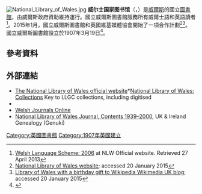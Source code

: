 [[File:National_Library_of_Wales.jpg|thumb]]
'''威尔士国家图书馆'''（{{lang-en|National Library of Wales}}，{{lang-cy|Llyfrgell Genedlaethol Cymru}}）是[[威爾斯|威爾斯]]的國立[[圖書館|圖書館]]，由威爾斯政府資助維持運行。國立威爾斯圖書館服務所有威爾士語和英語讀者<ref>[http://www.llgc.org.uk/fileadmin/documents/pdf/Welsh_Lang_Scheme.pdf Welsh Language Scheme: 2006] {{Wayback|url=http://www.llgc.org.uk/fileadmin/documents/pdf/Welsh_Lang_Scheme.pdf |date=20080815174244 }} at NLW Official website. Retrieved 27 April 2013</ref>。2015年1月，國立威爾斯圖書館和英國維基媒體協會開始了一項合作計劃<ref>[http://www.llgc.org.uk/blog/?p=9102&lang=en National Library of Wales website;]{{dead link|date=2017年12月 |bot=InternetArchiveBot |fix-attempted=yes }} accessed 20 January 2015</ref><ref>[https://blog.wikimedia.org.uk#National Library of Wales with a birthday gift to Wikipedia [[Wikimedia_UK|Wikimedia UK]] blog;] {{Wayback|url=https://blog.wikimedia.org.uk/#National |date=20201127204430 }} accessed 20 January 2015</ref>。國立威爾斯圖書館設立於1907年3月19日<ref>{{cite web| url=http://www.llgc.org.uk/index.php?id=6| title=About NLW| publisher=NLW official website| accessdate=2015-04-03| archive-date=2012-04-14| archive-url=https://www.webcitation.org/66v3YOone?url=http://www.llgc.org.uk/index.php?id=6| dead-url=yes}}</ref>。

==參考資料==
{{reflist|33em}}
==外部連結==
*[http://www.llgc.org.uk/ The National Library of Wales official website]*[https://web.archive.org/web/20150408081414/http://www.llgc.org.uk/collections/ National Library of Wales: Collections] Key to LLGC collections, including digitised
* {{Wayback|url=http://www.llgc.org.uk/ |date=20150408081414 }}
*[http://welshjournals.llgc.org.uk Welsh Journals Online]{{Wayback|url=http://welshjournals.llgc.org.uk/ |date=20161210150042 }}
*[https://web.archive.org/web/20081230135158/http://www.genuki.org.uk/big/wal/NLWjournals.html National Library of Wales Journal, Contents 1939–2000], UK & Ireland Genealogy (Genuki)
{{Authority control}}
[[Category:英國圖書館|Category:英國圖書館]]
[[Category:1907年英國建立|Category:1907年英國建立]]